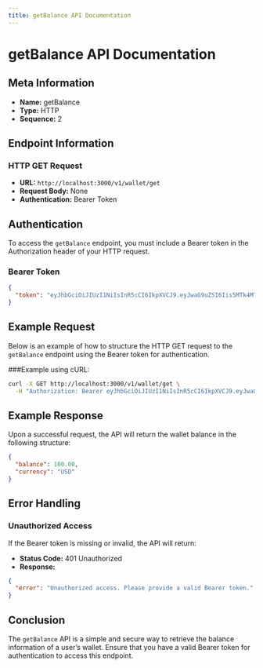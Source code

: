```yaml
---
title: getBalance API Documentation
---
```



# getBalance API Documentation

## Meta Information
- **Name:** getBalance
- **Type:** HTTP
- **Sequence:** 2

## Endpoint Information

### HTTP GET Request
- **URL:** `http://localhost:3000/v1/wallet/get`
- **Request Body:** None
- **Authentication:** Bearer Token

## Authentication

To access the `getBalance` endpoint, you must include a Bearer token in the Authorization header of your HTTP request.

### Bearer Token
```json
{
  "token": "eyJhbGciOiJIUzI1NiIsInR5cCI6IkpXVCJ9.eyJwaG9uZSI6Iis5MTk4MTI5NDA3MDYiLCJ1aWQiOiJyMmt2bzNqaGE1In0.pXhPxKd4kX1l80jbgNsJD233cYkIQMG9dJA8yM_PON4"
}
```

## Example Request

Below is an example of how to structure the HTTP GET request to the `getBalance` endpoint using the Bearer token for authentication.

###Example using cURL:

```sh
curl -X GET http://localhost:3000/v1/wallet/get \
  -H "Authorization: Bearer eyJhbGciOiJIUzI1NiIsInR5cCI6IkpXVCJ9.eyJwaG9uZSI6Iis5MTk4MTI5NDA3MDYiLCJ1aWQiOiJyMmt2bzNqaGE1In0.pXhPxKd4kX1l80jbgNsJD233cYkIQMG9dJA8yM_PON4"
```

## Example Response

Upon a successful request, the API will return the wallet balance in the following structure:

```json
{
  "balance": 100.00,
  "currency": "USD"
}
```

## Error Handling

### Unauthorized Access
If the Bearer token is missing or invalid, the API will return:

- **Status Code:** 401 Unauthorized
- **Response:**
```json
{
  "error": "Unauthorized access. Please provide a valid Bearer token."
}
```

## Conclusion

The `getBalance` API is a simple and secure way to retrieve the balance information of a user’s wallet. Ensure that you have a valid Bearer token for authentication to access this endpoint.